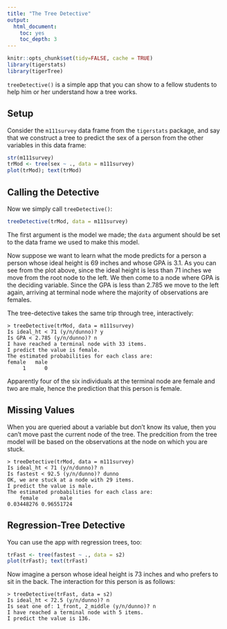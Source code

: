 ```yaml
---
title: "The Tree Detective"
output:
  html_document:
    toc: yes
    toc_depth: 3
---
```


```r
knitr::opts_chunk$set(tidy=FALSE, cache = TRUE)
library(tigerstats)
library(tigerTree)
```

`treeDetective()` is a simple app that you can show to a fellow students to help him or her understand how a tree works.

## Setup

Consider the `m111survey` data frame from the `tigerstats` package, and say that we construct a tree to predict the sex of a person from the other variables in this data frame:

```r
str(m111survey)
trMod <- tree(sex ~ ., data = m111survey)
plot(trMod); text(trMod)
```

## Calling the Detective

Now we simply call `treeDetective()`:

```r
treeDetective(trMod, data = m111survey)
```

The first argument is the model we made; the `data` argument should be set to the data frame we used to make this model.

Now suppose we want to learn what the mode predicts for a person a person whose ideal height is 69 inches and whose GPA is 3.1.  As you can see from the plot above, since the ideal height is less than 71 inches we move from the root node to the left.  We then come to a node where GPA is the deciding variable.  Since the GPA is less than 2.785 we move to the left again, arriving at terminal node where the majority of observations are females.

The tree-detective takes the same trip through tree, interactively:

```
> treeDetective(trMod, data = m111survey)
Is ideal_ht < 71 (y/n/dunno)? y
Is GPA < 2.785 (y/n/dunno)? n
I have reached a terminal node with 33 items.
I predict the value is female.
The estimated probabilities for each class are:
female   male 
     1      0 
```

Apparently four of the six individuals at the terminal node are female and two are male, hence the prediction that this person is female.

## Missing Values

When you are queried about a variable but don't know its value, then you can't move past the current node of the tree.  The predcition from the tree model will be based on the observations at the node on which you are stuck.

```
> treeDetective(trMod, data = m111survey)
Is ideal_ht < 71 (y/n/dunno)? n
Is fastest < 92.5 (y/n/dunno)? dunno
OK, we are stuck at a node with 29 items.
I predict the value is male.
The estimated probabilities for each class are:
    female       male 
0.03448276 0.96551724 
```

## Regression-Tree Detective

You can use the app with regression trees, too:

```r
trFast <- tree(fastest ~ ., data = s2)
plot(trFast); text(trFast)
```

Now imagine a person whose ideal height is 73 inches and who prefers to sit in the back.  The interaction for this person is as follows:

```
> treeDetective(trFast, data = s2)
Is ideal_ht < 72.5 (y/n/dunno)? n
Is seat one of: 1_front, 2_middle (y/n/dunno)? n
I have reached a terminal node with 5 items.
I predict the value is 136.
```






